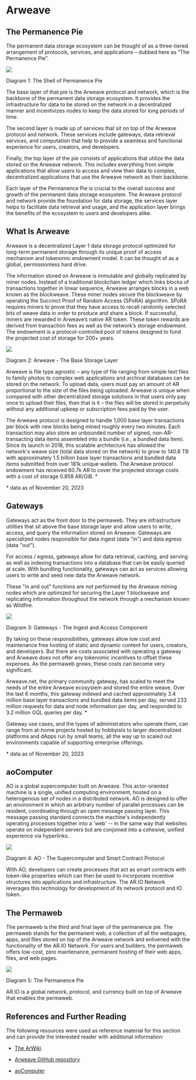 # Arweave

## The Permanence Pie

The permanent data storage ecosystem can be thought of as a three-tiered arrangement of protocols, services, and applications – dubbed here as “The Permanence Pie”.

<img className="amazingdiagram" src="https://arweave.net/jsalqE9ZA0bkgXuHQz5ZMNr6ubcnyKNrYVgKG9IjZNw"></img>

<div className="caption">Diagram 1: The Shell of Permanence Pie</div>

The base layer of that pie is the Arweave protocol and network, which is the backbone of the permanent data storage ecosystem. It provides the infrastructure for data to be stored on the network in a decentralized manner and incentivizes nodes to keep the data stored for long periods of time.

The second layer is made up of services that sit on top of the Arweave protocol and network. These services include gateways, data retrieval services, and computation that help to provide a seamless and functional experience for users, creators, and developers.

Finally, the top layer of the pie consists of applications that utilize the data stored on the Arweave network. This includes everything from simple applications that allow users to access and view their data to complex, decentralized applications that use the Arweave network as their backbone.

Each layer of the Permanence Pie is crucial to the overall success and growth of the permanent data storage ecosystem. The Arweave protocol and network provide the foundation for data storage, the services layer helps to facilitate data retrieval and usage, and the application layer brings the benefits of the ecosystem to users and developers alike.

## What Is Arweave

Arweave is a decentralized Layer 1 data storage protocol optimized for long-term permanent storage through its unique proof of access mechanism and tokenomic endowment model. It can be thought of as a global, permissionless hard drive.

The information stored on Arweave is immutable and globally replicated by miner nodes. Instead of a traditional blockchain ledger which links blocks of transactions together in linear sequence, Arweave arranges blocks in a web known as the blockweave. These miner nodes secure the blockweave by operating the Succinct Proof of Random Access (SPoRA) algorithm. SPoRA requires miners to prove that they have access to recall randomly selected bits of weave data in order to produce and share a block. If successful, miners are rewarded in Arweave’s native AR token. These token rewards are derived from transaction fees as well as the network’s storage endowment. The endowment is a protocol-controlled pool of tokens designed to fund the projected cost of storage for 200+ years.

<img className="amazingdiagram" src="https://arweave.net/s0-F8uS5xjf_tVc4r-0omFTaArN8mBvNL15DyVCIbcc"></img>

<div className="caption">Diagram 2: Arweave - The Base Storage Layer</div>

Arweave is file type agnostic – any type of file ranging from simple text files to family photos to complex web applications and archival databases can be stored on the network. To upload data, users must pay an amount of AR proportional to the size of the files being uploaded. Arweave is unique when compared with other decentralized storage solutions in that users only pay once to upload their files, then that is it – the files will be stored in perpetuity without any additional upkeep or subscription fees paid by the user.

The Arweave protocol is designed to handle 1,000 base layer transactions per block with new blocks being mined roughly every two minutes. Each transaction may also store an unbounded number of signed, non-AR-transacting data items assembled into a bundle (i.e., a bundled data item). Since its launch in 2018, this scalable architecture has allowed the network's weave size (total data stored on the network) to grow to 140.8 TB with approximately 1.5 billion base layer transactions and bundled data items submitted from over 181k unique wallets. The Arweave protocol endowment has received 60.7k AR to cover the projected storage costs with a cost of storage 0.858 AR/GiB. \* 

\* data as of November 20, 2023 

## Gateways

Gateways act as the front door to the permaweb. They are infrastructure utilities that sit above the base storage layer and allow users to write, access, and query the information stored on Arweave. Gateways are specialized nodes responsible for data ingest (data "in") and data egress (data "out").

For access / egress, gateways allow for data retrieval, caching, and serving as well as indexing transactions into a database that can be easily queried at scale. With bundling functionality, gateways can act as services allowing users to write and seed new data the Arweave network.

These "in and out" functions are not performed by the Arweave mining nodes which are optimized for securing the Layer 1 blockweave and replicating information throughout the network through a mechanism known as Wildfire.

<img className="amazingdiagram" src="https://arweave.net/h0YfwJvDwO2LYsuBI87vYzab_KYG2btFnvf-0Lv34jg"></img>

<div className="caption">Diagram 3: Gateways - The Ingest and Access Component</div>

By taking on these responsibilities, gateways allow low cost and maintenance free hosting of static and dynamic content for users, creators, and developers. But there are costs associated with operating a gateway and Arweave does not offer any tokenomic incentives to offset these expenses. As the permaweb grows, these costs can become very significant.

Arweave.net, the primary community gateway, has scaled to meet the needs of the entire Arweave ecosystem and stored the entire weave. Over the last 6 months, this gateway indexed and cached approximately 3.4 million base layer transactions and bundled data items per day, served 233 million requests for data and node information per day, and responded to 3.2 million GQL queries per day. \* 

Gateway use cases, and the types of administrators who operate them, can range from at-home projects hosted by hobbyists to larger decentralized platforms and dApps run by small teams, all the way up to scaled out environments capable of supporting enterprise offerings.  

\* data as of November 20, 2023 

## aoComputer

AO is a global supercomputer built on Arweave. This actor-oriented machine is a single, unified computing environment, hosted on a heterogenous set of nodes in a distributed network. AO is designed to offer an environment in which an arbitrary number of parallel processes can be resident, coordinating through an open message passing layer. This message passing standard connects the machine's independently operating processes together into a 'web' -- in the same way that websites operate on independent servers but are conjoined into a cohesive, unified experience via hyperlinks.

<img className="amazingdiagram" src="https://arweave.net/GtqLXitR7-SgQGP5TbIjEzdZ0ngGZtekI2wTBIvzt9M"></img>

<div className="caption">Diagram 4: AO - The Supercomputer and Smart Contract Protocol</div>

With AO, developers can create processes that act as smart contracts with token-like properties which can then be  used to incorporate incentive structures into applications and infrastructure. The AR.IO Network leverages this technology for development of its network protocol and IO token.

## The Permaweb

The permaweb is the third and final layer of the permanence pie. The permaweb stands for the permanent web, a collection of all the webpages, apps, and files stored on top of the Arweave network and enlivened with the functionality of the AR.IO Network. For users and builders, the permaweb offers low-cost, zero maintenance, permanent hosting of their web apps, files, and web pages.

<img className="amazingdiagram" src="https://arweave.net/beAaBxIUYc5DiCNMV-Xe3tdScr_Sevw_XXDBCqQUrO0"></img>

<div className="caption">Diagram 5: The Permanence Pie</div>

AR.IO is a global network, protocol, and currency built on top of Arweave that enables the permaweb.

## References and Further Reading

The following resources were used as reference material for this section and can provide the interested reader with additional information:

- [The ArWiki](https://arwiki.wiki/)

- [Arweave GitHub repository](https://github.com/ArweaveTeam)

- [aoComputer](https://cookbook_ao.g8way.io/concepts/index.html)
